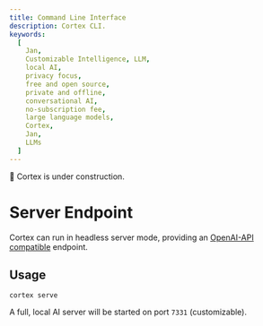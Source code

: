 ```yaml
---
title: Command Line Interface
description: Cortex CLI.
keywords:
  [
    Jan,
    Customizable Intelligence, LLM,
    local AI,
    privacy focus,
    free and open source,
    private and offline,
    conversational AI,
    no-subscription fee,
    large language models,
    Cortex,
    Jan,
    LLMs
  ]
---
```



<Callout type="warning">
🚧 Cortex is under construction.
</Callout>

# Server Endpoint

Cortex can run in headless server mode, providing an [OpenAI-API compatible](https://platform.openai.com/docs/api-reference/introduction) endpoint.

## Usage

```
cortex serve
```

A full, local AI server will be started on port `7331` (customizable).
